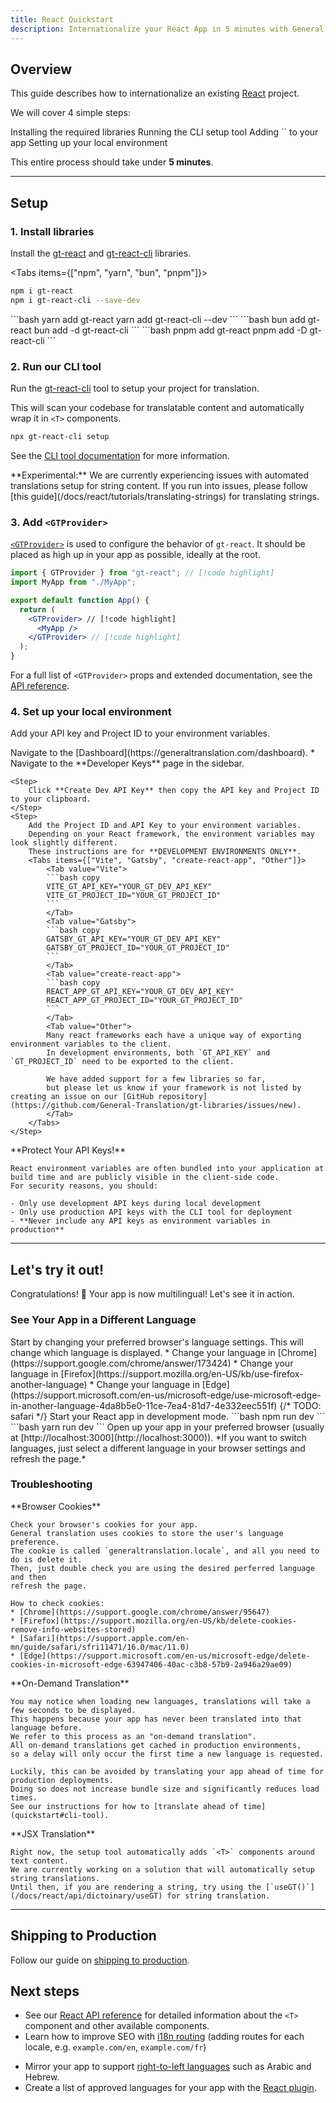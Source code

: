 ```yaml
---
title: React Quickstart
description: Internationalize your React App in 5 minutes with General Translation
---
```


## Overview

This guide describes how to internationalize an existing [React](https://react.dev) project.

We will cover 4 simple steps:

<Steps>
    <Step>
        Installing the required libraries
    </Step>
    <Step>
        Running the CLI setup tool
    </Step>
    <Step>
        Adding `<GTProvider>` to your app
    </Step>
    <Step>
        Setting up your local environment
    </Step>
</Steps>

This entire process should take under **5 minutes**.

---

## Setup

### 1. Install libraries

Install the [gt-react](https://www.npmjs.com/package/gt-react) and [gt-react-cli](https://www.npmjs.com/package/gt-react-cli) libraries.

<Tabs items={["npm", "yarn", "bun", "pnpm"]}>
  <Tab value="npm">
  ```bash 
  npm i gt-react
  npm i gt-react-cli --save-dev
  ``` 
  </Tab>
  <Tab value="yarn">
  ```bash 
  yarn add gt-react
  yarn add gt-react-cli --dev
  ```
  </Tab>
  <Tab value="bun">
  ```bash 
  bun add gt-react
  bun add -d gt-react-cli
  ```
  </Tab>
  <Tab value="pnpm">
  ```bash 
  pnpm add gt-react
  pnpm add -D gt-react-cli
  ```
  </Tab>
</Tabs>


### 2. Run our CLI tool

Run the [gt-react-cli](https://www.npmjs.com/package/gt-react-cli) tool to setup your project for translation.

This will scan your codebase for translatable content and automatically wrap it in `<T>` components.

```bash title="shell" copy
npx gt-react-cli setup
```

See the [CLI tool documentation](/docs/react/reference/cli#setup) for more information.

<Callout type="warn">
  **Experimental:**
  We are currently experiencing issues with automated translations setup for string content.
  If you run into issues, please follow [this guide](/docs/react/tutorials/translating-strings) for translating strings.
</Callout>


### 3. Add `<GTProvider>`

[`<GTProvider>`](/docs/react/api/components/gtprovider) is used to configure the behavior of `gt-react`. 
It should be placed as high up in your app as possible, ideally at the root.

```jsx copy
import { GTProvider } from "gt-react"; // [!code highlight]
import MyApp from "./MyApp";

export default function App() {
  return (
    <GTProvider> // [!code highlight]
      <MyApp />
    </GTProvider> // [!code highlight]
  );
}
```

For a full list of `<GTProvider>` props and extended documentation, see the [API reference](/docs/react/api/components/gtprovider).

### 4. Set up your local environment

Add your API key and Project ID to your environment variables.

<Steps>
    <Step>
        Navigate to the [Dashboard](https://generaltranslation.com/dashboard).
            * Navigate to the **Developer Keys** page in the sidebar.
    </Step>

    <Step>
        Click **Create Dev API Key** then copy the API key and Project ID to your clipboard.
    </Step>
    <Step>
        Add the Project ID and API Key to your environment variables.
        Depending on your React framework, the environment variables may look slightly different.
        These instructions are for **DEVELOPMENT ENVIRONMENTS ONLY**.
        <Tabs items={["Vite", "Gatsby", "create-react-app", "Other"]}>
            <Tab value="Vite">
            ```bash copy
            VITE_GT_API_KEY="YOUR_GT_DEV_API_KEY"
            VITE_GT_PROJECT_ID="YOUR_GT_PROJECT_ID"
            ```
            </Tab>
            <Tab value="Gatsby">
            ```bash copy
            GATSBY_GT_API_KEY="YOUR_GT_DEV_API_KEY"
            GATSBY_GT_PROJECT_ID="YOUR_GT_PROJECT_ID"
            ```
            </Tab>
            <Tab value="create-react-app">
            ```bash copy
            REACT_APP_GT_API_KEY="YOUR_GT_DEV_API_KEY"
            REACT_APP_GT_PROJECT_ID="YOUR_GT_PROJECT_ID"
            ```
            </Tab>
            <Tab value="Other">
            Many react frameworks each have a unique way of exporting environment variables to the client.
            In development environments, both `GT_API_KEY` and `GT_PROJECT_ID` need to be exported to the client.

            We have added support for a few libraries so far,
            but please let us know if your framework is not listed by creating an issue on our [GitHub repository](https://github.com/General-Translation/gt-libraries/issues/new).
            </Tab>
        </Tabs>
    </Step>
</Steps>
<Callout type="warn">
    **Protect Your API Keys!**

    React environment variables are often bundled into your application at build time and are publicly visible in the client-side code.
    For security reasons, you should:
    
    - Only use development API keys during local development
    - Only use production API keys with the CLI tool for deployment
    - **Never include any API keys as environment variables in production**
</Callout>


---

## Let's try it out!

Congratulations! 🥳 Your app is now multilingual! Let's see it in action.

### See Your App in a Different Language

<Steps>
  <Step>
    Start by changing your preferred browser's language settings. This will
    change which language is displayed. 
    * Change your language in [Chrome](https://support.google.com/chrome/answer/173424) 
    * Change your language in [Firefox](https://support.mozilla.org/en-US/kb/use-firefox-another-language)
    * Change your language in [Edge](https://support.microsoft.com/en-us/microsoft-edge/use-microsoft-edge-in-another-language-4da8b5e0-11ce-7ea4-81d7-4e332eec551f)
    {/* TODO: safari */}
  </Step>
  <Step>
    Start your React app in development mode.
    <Tabs items={["npm", "yarn"]}>
      <Tab value="npm">
      ```bash
      npm run dev 
      ```
      </Tab>
      <Tab value="yarn">
      ```bash 
      yarn run dev 
      ```
      </Tab>
    </Tabs>
  </Step>
  <Step>
    Open up your app in your preferred browser (usually at
    [http://localhost:3000](http://localhost:3000)). *If you want to switch
    languages, just select a different language in your browser settings and
    refresh the page.*
  </Step>
</Steps>

### Troubleshooting

<Accordions>
  <Accordion title="My app's language is not changing, even though I've changed my browser's language.">
    **Browser Cookies**

    Check your browser's cookies for your app.
    General translation uses cookies to store the user's language preference.
    The cookie is called `generaltranslation.locale`, and all you need to do is delete it.
    Then, just double check you are using the desired perferred language and then
    refresh the page.

    How to check cookies:
    * [Chrome](https://support.google.com/chrome/answer/95647)
    * [Firefox](https://support.mozilla.org/en-US/kb/delete-cookies-remove-info-websites-stored)
    * [Safari](https://support.apple.com/en-mn/guide/safari/sfri11471/16.0/mac/11.0)
    * [Edge](https://support.microsoft.com/en-us/microsoft-edge/delete-cookies-in-microsoft-edge-63947406-40ac-c3b8-57b9-2a946a29ae09)
  </Accordion>
  <Accordion title="Why do new languages take a long time to load?">
    **On-Demand Translation**

    You may notice when loading new languages, translations will take a few seconds to be displayed.
    This happens because your app has never been translated into that language before.
    We refer to this process as an "on-demand translation".
    All on-demand translations get cached in production environments,
    so a delay will only occur the first time a new language is requested.

    Luckily, this can be avoided by translating your app ahead of time for production deployments.
    Doing so does not increase bundle size and significantly reduces load times.
    See our instructions for how to [translate ahead of time](quickstart#cli-tool).
  </Accordion>
  <Accordion title="Why are some things translating and others not?">
    **JSX Translation**

    Right now, the setup tool automatically adds `<T>` components around text content.
    We are currently working on a solution that will automatically setup string translations.
    Until then, if you are rendering a string, try using the [`useGT()`](/docs/react/api/dictoinary/useGT) for string translation.
  </Accordion>
</Accordions>

---

## Shipping to Production

Follow our guide on [shipping to production](/docs/react/tutorials/quickdeploy).

## Next steps
 * See our [React API reference](/docs/react/api/components/t) for detailed information about the `<T>` component and other available components.
 *  Learn how to improve SEO with [i18n routing](/docs/react/guides/i18n-routing) (adding routes for each locale, e.g. `example.com/en`, `example.com/fr`)
- Mirror your app to support [right-to-left languages](/docs/react/guides/rtl) such as Arabic and Hebrew.
- Create a list of approved languages for your app with the [React plugin](/docs/react/guides/locale-management#include-locales).
